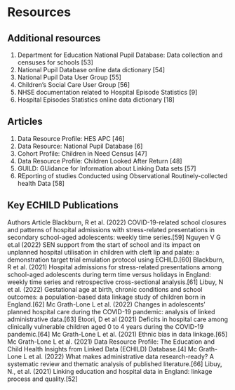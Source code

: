 # Resources {#sec-resources}

## Additional resources

1. Department for Education National Pupil Database: Data collection and censuses for schools [53]
1. National Pupil Database online data dictionary [54]
1. National Pupil Data User Group [55]
1. Children’s Social Care User Group [56]
1. NHSE documentation related to Hospital Episode Statistics [9]
1. Hospital Episodes Statistics online data dictionary [18]

## Articles 

1. Data Resource Profile: HES APC [46]
1. Data Resource: National Pupil Database [6]
1. Cohort Profile: Children in Need Census [47]
1. Data Resource Profile: Children Looked After Return [48]
1. GUILD: GUidance for Information about Linking Data sets [57]
1. REporting of studies Conducted using Observational Routinely-collected health Data [58]

## Key ECHILD Publications 

Authors Article 
Blackburn, R et al. (2022) COVID-19-related school closures and patterns of hospital admissions with stress-related 
presentations in secondary school-aged adolescents: weekly time series.[59]
Nguyen V G et.al (2022) SEN support from the start of school and its impact on unplanned hospital utilisation in 
children with cleft lip and palate: a demonstration target trial emulation protocol using 
ECHILD.[60]
Blackburn, R et al. (2021) Hospital admissions for stress-related presentations among school-aged adolescents during 
term time versus holidays in England: weekly time series and retrospective cross-sectional 
analysis.[61]
Libuy, N et al. (2022) Gestational age at birth, chronic conditions and school outcomes: a population-based data 
linkage study of children born in England.[62]
Mc Grath-Lone L et al. (2022) Changes in adolescents’ planned hospital care during the COVID-19 pandemic: analysis of 
linked administrative data.[63]
Etoori, D et al (2021) Deficits in hospital care among clinically vulnerable children aged 0 to 4 years during the 
COVID-19 pandemic.[64]
Mc Grath-Lone L et al. (2021) Ethnic bias in data linkage.[65]
Mc Grath-Lone L et al. (2021) Data Resource Profile: The Education and Child Health Insights from Linked Data (ECHILD) 
Database.[4]
Mc Grath-Lone L et al. (2022) What makes administrative data research-ready? A systematic review and thematic analysis 
of published literature.[66]
Libuy, N., et al. (2021) Linking education and hospital data in England: linkage process and quality.[52]
